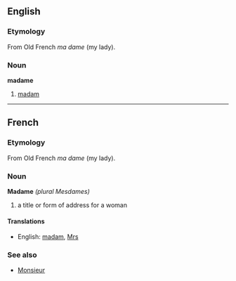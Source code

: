 ==English==

===Etymology===
From Old French ''ma dame'' (my lady).

===Noun===
'''madame'''
#[[madam]]


----

==French==

===Etymology===
From Old French ''ma dame'' (my lady).

===Noun===
'''Madame''' ''(plural Mesdames)''
#a title or form of address for a woman

====Translations====
*English: [[madam]], [[Mrs]]

===See also===
*[[Monsieur]]